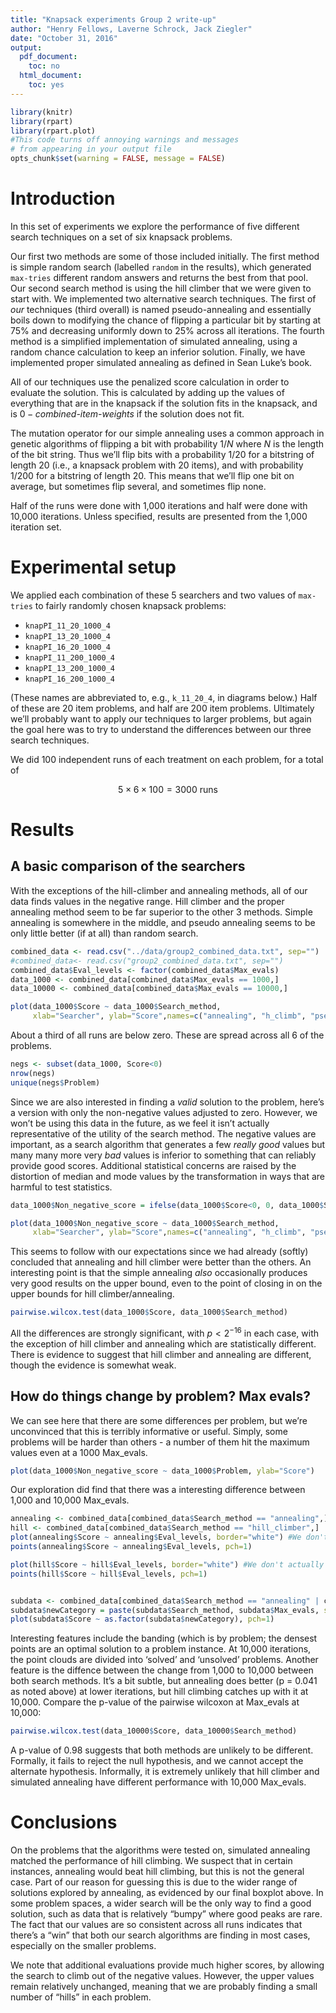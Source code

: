 ```yaml
---
title: "Knapsack experiments Group 2 write-up"
author: "Henry Fellows, Laverne Schrock, Jack Ziegler"
date: "October 31, 2016"
output:
  pdf_document:
    toc: no
  html_document:
    toc: yes
---
```



```r
library(knitr)
library(rpart)
library(rpart.plot)
#This code turns off annoying warnings and messages
# from appearing in your output file
opts_chunk$set(warning = FALSE, message = FALSE)
```

# Introduction

In this set of experiments we explore the performance of five different search techniques on a set of six knapsack problems. 

Our first two methods are some of those included initially. The first method is simple random search (labelled `random` in the results), which generated `max-tries` different random answers and returns the best from that pool. Our second search method is using the hill climber that we were given to start with. We implemented two alternative search techniques. The first of _our_ techniques (third overall) is named pseudo-annealing and essentially boils down to modifying the chance of flipping a particular bit by starting at 75% and decreasing uniformly down to 25% across all iterations. The fourth method is a simplified implementation of simulated annealing, using a random chance calculation to keep an inferior solution. Finally, we have implemented proper simulated annealing as defined in Sean Luke's book.

All of our techniques use the penalized score calculation in order to evaluate the solution. This is calculated by adding up the values of everything that are in the knapsack if the solution fits in the knapsack, and is $0 - \textit{combined-item-weights}$ if the solution does not fit.

The mutation operator for our simple annealing uses a common approach in genetic algorithms of flipping a bit with probability $1/N$ where $N$ is the length of the bit string. Thus we'll flip bits with a probability $1/20$ for a bitstring of length 20 (i.e., a knapsack problem with 20 items), and with probability $1/200$ for a bitstring of length 20. This means that we'll flip one bit on average, but sometimes flip several, and sometimes flip none.

Half of the runs were done with 1,000 iterations and half were done with 10,000 iterations. Unless specified, results are presented from the 1,000 iteration set.

# Experimental setup

We applied each combination of these 5 searchers and two values of `max-tries` to fairly randomly chosen knapsack problems:

* `knapPI_11_20_1000_4`
* `knapPI_13_20_1000_4` 
* `knapPI_16_20_1000_4`
* `knapPI_11_200_1000_4`
* `knapPI_13_200_1000_4`
* `knapPI_16_200_1000_4`

(These names are abbreviated to, e.g., `k_11_20_4`, in diagrams below.) Half of these are 20 item problems, and half are 200 item problems. Ultimately we'll probably want to apply our techniques to larger problems, but again the goal here was to try to understand the differences between our three search techniques.

We did 100 independent runs of each treatment on each problem, for a total of

$$5 \times 6 \times 100 = 3000 \textrm{ runs}$$

# Results

## A basic comparison of the searchers

With the exceptions of the hill-climber and annealing methods, all of our data finds values in the negative range. Hill climber and the proper annealing method seem to be far superior to the other 3 methods. Simple annealing is somewhere in the middle, and pseudo annealing seems to be only little better (if at all) than random search. 

```r
combined_data <- read.csv("../data/group2_combined_data.txt", sep="")
#combined_data<- read.csv("group2_combined_data.txt", sep="")
combined_data$Eval_levels <- factor(combined_data$Max_evals)
data_1000 <- combined_data[combined_data$Max_evals == 1000,]
data_10000 <- combined_data[combined_data$Max_evals == 10000,]

plot(data_1000$Score ~ data_1000$Search_method,
     xlab="Searcher", ylab="Score",names=c("annealing", "h_climb", "pseudo_a", "random", "simple_a"))
```

About a third of all runs are below zero. These are spread across all 6 of the problems.

```r
negs <- subset(data_1000, Score<0)
nrow(negs)
unique(negs$Problem)
```

Since we are also interested in finding a *valid* solution to the problem, here's a version with only the non-negative values adjusted to zero. However, we won't be using this data in the future, as we feel it isn't actually representative of the utility of the search method. The negative values are important, as a search algorithm that generates a few *really good* values but many many more very *bad* values is inferior to something that can reliably provide good scores. Additional statistical concerns are raised by the distortion of median and mode values by the transformation in ways that are harmful to test statistics.

```r
data_1000$Non_negative_score = ifelse(data_1000$Score<0, 0, data_1000$Score)

plot(data_1000$Non_negative_score ~ data_1000$Search_method,
     xlab="Searcher", ylab="Score",names=c("annealing", "h_climb", "pseudo_a", "random", "simple_a"))
```

This seems to follow with our expectations since we had already (softly) concluded that annealing and hill climber were better than the others. An interesting point is that the simple annealing *also* occasionally produces very good results on the upper bound, even to the point of closing in on the upper bounds for hill climber/annealing.

```r
pairwise.wilcox.test(data_1000$Score, data_1000$Search_method)
```

All the differences are strongly significant, with $p<2^{-16}$ in each case, with the exception of hill climber and annealing which are statistically different. There is evidence to suggest that hill climber and annealing are different, though the evidence is somewhat weak.

## How do things change by problem? Max evals?

We can see here that there are some differences per problem, but we're unconvinced that this is terribly informative or useful. Simply, some problems will be harder than others - a number of them hit the maximum values even at a 1000 Max_evals.

```r
plot(data_1000$Non_negative_score ~ data_1000$Problem, ylab="Score")
```

Our exploration did find that there was a interesting difference between 1,000 and 10,000 Max_evals.
```r
annealing <- combined_data[combined_data$Search_method == "annealing",]
hill <- combined_data[combined_data$Search_method == "hill_climber",]
plot(annealing$Score ~ annealing$Eval_levels, border="white") #We don't actually want the boxplot here. 
points(annealing$Score ~ annealing$Eval_levels, pch=1)

plot(hill$Score ~ hill$Eval_levels, border="white") #We don't actually want the boxplot here.
points(hill$Score ~ hill$Eval_levels, pch=1)


subdata <- combined_data[combined_data$Search_method == "annealing" | combined_data$Search_method == "hill_climber",]
subdata$newCategory = paste(subdata$Search_method, subdata$Max_evals, sep="_")
plot(subdata$Score ~ as.factor(subdata$newCategory), pch=1)
```


Interesting features include the banding (which is by problem; the densest points are an optimal solution to a problem instance. At 10,000 iterations, the point clouds are divided into 'solved' and 'unsolved' problems. Another feature is the diffence between the change from 1,000 to 10,000 between both search methods. It's a bit subtle, but annealing does better (p = 0.041 as noted above) at  lower iterations, but hill climbing catches up with it at 10,000. Compare the p-value of the pairwise wilcoxon at Max_evals at 10,000:

```r
pairwise.wilcox.test(data_10000$Score, data_10000$Search_method)
```
A p-value of 0.98 suggests that both methods are unlikely to be different. Formally, it fails to reject the null hypothesis, and we cannot accept the alternate hypothesis. Informally, it is extremely unlikely that hill climber and simulated annealing have different performance with 10,000 Max_evals.



# Conclusions

On the problems that the algorithms were tested on, simulated annealing matched the performance of hill climbing. We suspect that in certain instances, annealing would beat hill climbing, but this is not the general case. Part of our reason for guessing this is due to the wider range of solutions explored by annealing, as evidenced by our final boxplot above. In some problem spaces, a wider search will be the only way to find a good solution, such as data that is relatively "bumpy" where good peaks are rare. The fact that our values are so consistent across all runs indicates that there's a "win" that both our search algorithms are finding in most cases, especially on the smaller problems.


We note that additional evaluations provide much higher scores, by allowing the search to climb out of the negative values. However, the upper values remain relatively unchanged, meaning that we are probably finding a small number of "hills" in each problem.